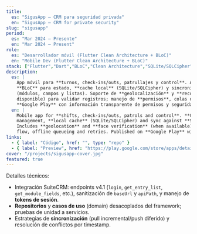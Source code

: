 ```yaml
---
title:
  es: "SigusApp — CRM para seguridad privada"
  en: "SigusApp — CRM for private security"
slug: "sigusapp"
period:
  es: "Mar 2024 – Presente"
  en: "Mar 2024 – Present"
role:
  es: "Desarrollador móvil (Flutter Clean Architecture + BLoC)"
  en: "Mobile Dev (Flutter Clean Architecture + BLoC)"
stack: ["Flutter","Dart","BLoC","Clean Architecture","SQLite/SQLCipher","SuiteCRM 4.1 REST","PHP (SuiteCRM)","Android"]
description:
  es: |
    App móvil para **turnos, check-ins/outs, patrullajes y control**. Arquitectura **Clean Architecture** con
    **BLoC** para estado, **cache local** (SQLite/SQLCipher) y sincronización con **SuiteCRM 4.1 REST**
    (módulos, campos y listas). Soporte de **geolocalización** y **reconocimiento facial** (cuando está
    disponible) para validar registros; manejo de **permisos**, colas offline y reintentos. Publicada en
    **Google Play** con información transparente de permisos y seguridad de datos.
  en: |
    Mobile app for **shifts, check-ins/outs, patrols and control**. **Clean Architecture** + **BLoC** state
    management, **local cache** (SQLite/SQLCipher) and sync against **SuiteCRM 4.1 REST** modules/fields.
    Includes **geolocation** and **face verification** (when available) to validate entries; robust **permissions**
    flow, offline queueing and retries. Published on **Google Play** with clear data-safety and permission details.
links:
  - { label: "Código", href: "", type: "repo" }
  - { label: "Preview", href: "https://play.google.com/store/apps/details?id=com.sigus.app&hl=es_CO", type: "demo" }
cover: "/projects/sigusapp-cover.jpg"
featured: true
---
```

Detalles técnicos:
- Integración SuiteCRM: endpoints v4.1 (`login`, `get_entry_list`, `get_module_fields`, etc.), sanitización de `baseUrl`
  y `apiPath`, y manejo de **tokens de sesión**.
- **Repositorios** y **casos de uso** (domain) desacoplados del framework; pruebas de unidad a servicios.
- Estrategias de **sincronización** (pull incremental/push diferido) y resolución de conflictos por timestamp.
